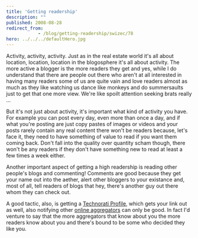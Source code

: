 ```yaml
---
title: 'Getting readership'
description: ""
published: 2008-08-28
redirect_from: 
            - /blog/getting-readership/swizec/78
hero: ../../../defaultHero.jpg
---
```


Activity, activity, activity. Just as in the real estate world it's all about location, location, location in the blogosphere it's all about activity. The more active a blogger is the more readers they get and yes, while I do understand that there are people out there who aren't at all interested in having many readers some of us are quite vain and love readers almost as much as they like watching us dance like monkeys and do summersaults just to get that one more view. We're like spoilt attention seeking brats really ...  

But it's not just about activity, it's important what kind of activity you have. For example you can post every day, even more than once a day, and if what you're posting are just copy pastes of images or videos and your posts rarely contain any real content there won't be readers because, let's face it, they need to have something of value to read if you want them coming back. Don't fall into the quality over quantity scham though, there won't be any readers if they don't have something new to read at least a few times a week either.  

Another important aspect of getting a high readership is reading other people's blogs and commenting! Comments are good because they get your name out into the aether, alert other bloggers to your existance and, most of all, tell readers of blogs that hey, there's another guy out there whom they can check out.

A good tactic, also, is getting a [Technorati Profile](http://technorati.com/claim/3h4sn3jvks), which gets your link out as well, also notifying other [online aggregators](blogorola.com) can only be good. In fact I'd venture to say that the more aggregators that know about you the more readers know about you and there's bound to be some who decided they like you.
